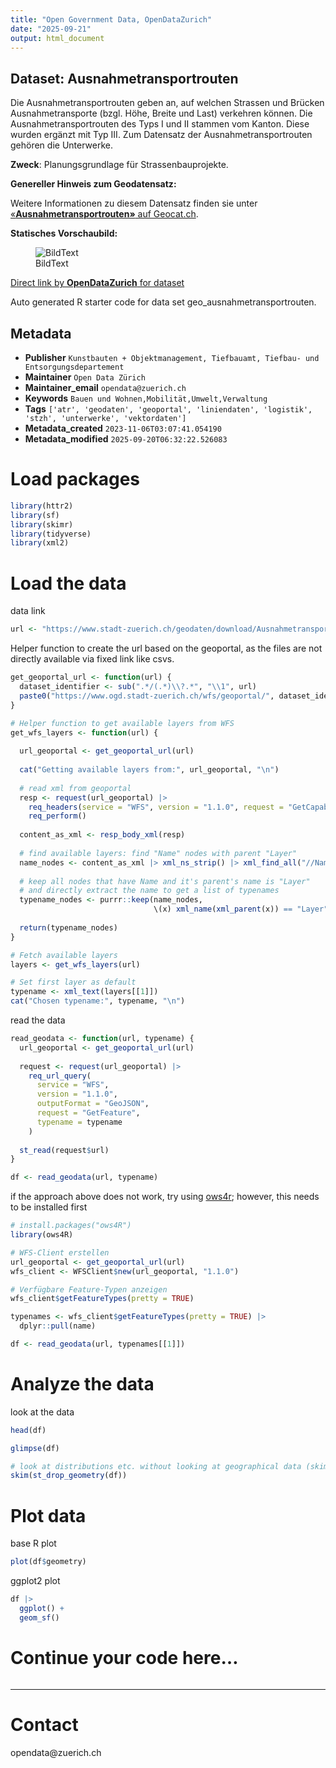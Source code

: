 ```yaml
---
title: "Open Government Data, OpenDataZurich"
date: "2025-09-21"
output: html_document
---
```


## Dataset: Ausnahmetransportrouten

Die Ausnahmetransportrouten geben an, auf welchen Strassen und Brücken Ausnahmetransporte (bzgl. Höhe, Breite und Last) verkehren können. Die Ausnahmetransportrouten des Typs I und II stammen vom Kanton. Diese wurden ergänzt mit Typ III. Zum Datensatz der Ausnahmetransportrouten gehören die Unterwerke.

**Zweck**: Planungsgrundlage für Strassenbauprojekte.

**Genereller Hinweis zum Geodatensatz:**


Weitere Informationen zu diesem Datensatz finden sie unter [«**Ausnahmetransportrouten»** auf Geocat.ch](https://www.geocat.ch/geonetwork/srv/ger/catalog.search#/metadata/0d6f41ac-4929-4da0-9131-f137ae4193b4).				
			   

**Statisches Vorschaubild:**

![BildText](https://www.gis.stadt-zuerich.ch/zueriplan_docs/geocat/0d6f41ac-4929-4da0-9131-f137ae4193b4.png)



[Direct link by **OpenDataZurich** for dataset](https://data.stadt-zuerich.ch/dataset/geo_ausnahmetransportrouten)

Auto generated R starter code for data set geo_ausnahmetransportrouten.

## Metadata

- **Publisher** `Kunstbauten + Objektmanagement, Tiefbauamt, Tiefbau- und Entsorgungsdepartement`
- **Maintainer** `Open Data Zürich`
- **Maintainer_email** `opendata@zuerich.ch`
- **Keywords** `Bauen und Wohnen,Mobilität,Umwelt,Ver­walt­ung`
- **Tags** `['atr', 'geodaten', 'geoportal', 'liniendaten', 'logistik', 'stzh', 'unterwerke', 'vektordaten']`
- **Metadata_created** `2023-11-06T03:07:41.054190`
- **Metadata_modified** `2025-09-20T06:32:22.526083`


# Load packages

```r
library(httr2)
library(sf)
library(skimr)
library(tidyverse)
library(xml2)
```

# Load the data

data link
```r
url <- "https://www.stadt-zuerich.ch/geodaten/download/Ausnahmetransportrouten?format=geojson_link"
```


Helper function to create the url based on the geoportal, as the files are not directly available via fixed link like csvs.
```r
get_geoportal_url <- function(url) {
  dataset_identifier <- sub(".*/(.*)\\?.*", "\\1", url)
  paste0("https://www.ogd.stadt-zuerich.ch/wfs/geoportal/", dataset_identifier)
}
```

```r
# Helper function to get available layers from WFS
get_wfs_layers <- function(url) {
  
  url_geoportal <- get_geoportal_url(url)
  
  cat("Getting available layers from:", url_geoportal, "\n")
  
  # read xml from geoportal
  resp <- request(url_geoportal) |> 
    req_headers(service = "WFS", version = "1.1.0", request = "GetCapabilities") |> 
    req_perform()
  
  content_as_xml <- resp_body_xml(resp)
  
  # find available layers: find "Name" nodes with parent "Layer"
  name_nodes <- content_as_xml |> xml_ns_strip() |> xml_find_all("//Name")
  
  # keep all nodes that have Name and it's parent's name is "Layer"
  # and directly extract the name to get a list of typenames
  typename_nodes <- purrr::keep(name_nodes,
                                \(x) xml_name(xml_parent(x)) == "Layer")
  
  return(typename_nodes)
}

# Fetch available layers
layers <- get_wfs_layers(url)

# Set first layer as default
typename <- xml_text(layers[[1]])
cat("Chosen typename:", typename, "\n")
```

read the data
```r
read_geodata <- function(url, typename) {
  url_geoportal <- get_geoportal_url(url)
  
  request <- request(url_geoportal) |>
    req_url_query(
      service = "WFS",
      version = "1.1.0",
      outputFormat = "GeoJSON",
      request = "GetFeature",
      typename = typename
    )
  
  st_read(request$url)
}

df <- read_geodata(url, typename)
```

if the approach above does not work, try using [ows4r](https://eblondel.github.io/ows4R/); however, this needs to be installed first
```r
# install.packages("ows4R")
library(ows4R)

# WFS-Client erstellen
url_geoportal <- get_geoportal_url(url)
wfs_client <- WFSClient$new(url_geoportal, "1.1.0")

# Verfügbare Feature-Typen anzeigen
wfs_client$getFeatureTypes(pretty = TRUE)

typenames <- wfs_client$getFeatureTypes(pretty = TRUE) |> 
  dplyr::pull(name)

df <- read_geodata(url, typenames[[1]])
```

# Analyze the data

look at the data
```r
head(df)
```

```r
glimpse(df)
```

```r
# look at distributions etc. without looking at geographical data (skim cannot deal with geometries)
skim(st_drop_geometry(df))
```

# Plot data

base R plot
```r
plot(df$geometry)
```

ggplot2 plot
```r
df |>
  ggplot() +
  geom_sf()
```

# Continue your code here...

```r

```

------------------------------------------------------------------------

# Contact

opendata@zuerich.ch

